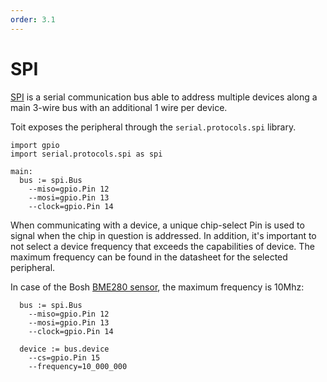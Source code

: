 ```yaml
---
order: 3.1
---
```


# SPI

[SPI](https://en.wikipedia.org/wiki/Serial_Peripheral_Interface) is a serial communication bus able to address multiple devices along a main 3-wire bus with an additional 1 wire per device.

Toit exposes the peripheral through the `serial.protocols.spi` library.

```
import gpio
import serial.protocols.spi as spi

main:
  bus := spi.Bus
    --miso=gpio.Pin 12
    --mosi=gpio.Pin 13
    --clock=gpio.Pin 14
```

When communicating with a device, a unique chip-select Pin is used to signal when the chip in question is addressed. In addition, it's important to not select a device frequency that exceeds the capabilities of device. The maximum frequency can be found in the datasheet for the selected peripheral.

In case of the Bosh [BME280 sensor](https://cdn.sparkfun.com/assets/e/7/3/b/1/BME280_Datasheet.pdf), the maximum frequency is 10Mhz:

```
  bus := spi.Bus
    --miso=gpio.Pin 12
    --mosi=gpio.Pin 13
    --clock=gpio.Pin 14

  device := bus.device
    --cs=gpio.Pin 15
    --frequency=10_000_000
```
